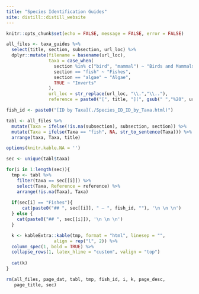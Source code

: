 ```yaml
---
title: "Species Identification Guides"
site: distill::distill_website
---
```


```r
knitr::opts_chunk$set(echo = FALSE, message = FALSE, error = FALSE)
```


```r
all_files <- taxa_guides %>%
  select(title, section, subsection, url_loc) %>%
  dplyr::mutate(filename = basename(url_loc),
                taxa = case_when(
                  section %in% c("bird", "mammal") ~ "Birds and Mammals",
                  section == "fish" ~ "Fishes",
                  section == "algae" ~ "Algae",
                  TRUE ~ "Inverts"
                ),
                url_loc = str_replace(url_loc, "\\.","\\.."),
                reference = paste0("[", title, "](", gsub(" ","%20", url_loc), ")"))
```


```r
fish_id <- paste0("[ID by Taxa](./Species_ID_ID_by_Taxa.html)")

tabl <- all_files %>%
  mutate(Taxa = ifelse(!is.na(subsection), subsection, section)) %>%
  mutate(Taxa = ifelse(Taxa == "fish", NA, str_to_sentence(Taxa))) %>%
  arrange(taxa, Taxa, title)

options(knitr.kable.NA = '')

sec <- unique(tabl$taxa)

for(i in 1:length(sec)){
  tmp <- tabl %>%
    filter(taxa == sec[[i]]) %>%
    select(Taxa, Reference = reference) %>%
    arrange(!is.na(Taxa), Taxa)
  
  if(sec[i] == "Fishes"){
      cat(paste0("## ", sec[[i]], " — ", fish_id, ""), '\n \n \n')
  } else {
    cat(paste0("## ", sec[[i]]), '\n \n \n')
  }

  k <- kableExtra::kable(tmp, format = "html", linesep = "",
                  align = rep("l", 2)) %>%
  column_spec(1, bold = TRUE) %>%
  collapse_rows(1, latex_hline = "custom", valign = "top") 
  
  cat(k)
}

rm(all_files, page_dat, tabl, tmp, fish_id, i, k, page_desc,
   page_title, sec)
```

